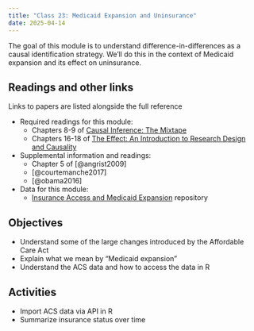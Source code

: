```yaml
---
title: "Class 23: Medicaid Expansion and Uninsurance"
date: 2025-04-14
---
```


The goal of this module is to understand difference-in-differences as a causal identification strategy. We'll do this in the context of Medicaid expansion and its effect on uninsurance. 

## Readings and other links

Links to papers are listed alongside the full reference

- <i class="fas fa-book"></i> Required readings for this module:
    - Chapters 8-9 of [Causal Inference: The Mixtape](https://mixtape.scunning.com/)
    - Chapters 16-18 of [The Effect: An Introduction to Research Design and Causality](https://theeffectbook.net/)
- <i class="fas fa-external-link-square-alt"></i> Supplemental information and readings:
    - Chapter 5 of [@angrist2009]
    - [@courtemanche2017]
    - [@obama2016]    
- <i class="fa fa-database"></i> Data for this module:
    - [Insurance Access and Medicaid Expansion](https://github.com/imccart-test/insurance-access) repository


## Objectives

- Understand some of the large changes introduced by the Affordable Care Act
- Explain what we mean by "Medicaid expansion"
- Understand the ACS data and how to access the data in R

## Activities

- Import ACS data via API in R
- Summarize insurance status over time

